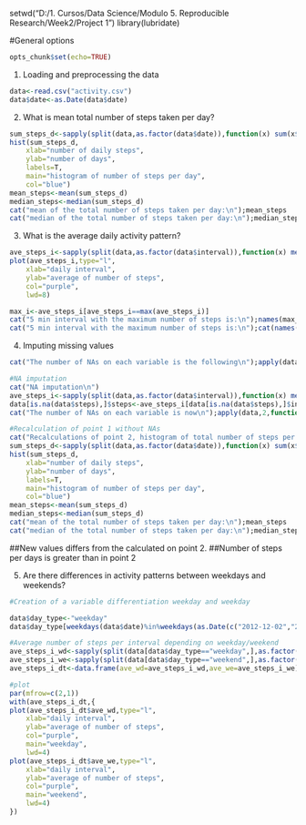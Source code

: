 
setwd("D:/1. Cursos/Data Science/Modulo 5. Reproducible Research/Week2/Project 1")
library(lubridate)

#General options
```r
opts_chunk$set(echo=TRUE)
```

1. Loading and preprocessing the data

```r
data<-read.csv("activity.csv")
data$date<-as.Date(data$date)
```

2. What is mean total number of steps taken per day?

```r
sum_steps_d<-sapply(split(data,as.factor(data$date)),function(x) sum(x$steps,na.rm=T))
hist(sum_steps_d,
	xlab="number of daily steps",
	ylab="number of days",
	labels=T,
	main="histogram of number of steps per day",
	col="blue")
mean_steps<-mean(sum_steps_d)
median_steps<-median(sum_steps_d)
cat("mean of the total number of steps taken per day:\n");mean_steps
cat("median of the total number of steps taken per day:\n");median_steps
```

3. What is the average daily activity pattern?

```r
ave_steps_i<-sapply(split(data,as.factor(data$interval)),function(x) mean(x$steps,na.rm=T))
plot(ave_steps_i,type="l",
	xlab="daily interval",
	ylab="average of number of steps",
	col="purple",
	lwd=8)

max_i<-ave_steps_i[ave_steps_i==max(ave_steps_i)]
cat("5 min interval with the maximum number of steps is:\n");names(max_i)
cat("5 min interval with the maximum number of steps is:\n");cat(names(max_i));cat("\n")
```

4. Imputing missing values

```r
cat("The number of NAs on each variable is the following\n");apply(data,2,function(x) sum(is.na(x)))

#NA imputation
cat("NA imputation\n")
ave_steps_i<-sapply(split(data,as.factor(data$interval)),function(x) mean(x$steps,na.rm=T))
data[is.na(data$steps),]$steps<-ave_steps_i[data[is.na(data$steps),]$interval]
cat("The number of NAs on each variable is now\n");apply(data,2,function(x) sum(is.na(x)))

#Recalculation of point 1 without NAs
cat("Recalculations of point 2, histogram of total number of steps per day, mean and median but now without NAs\n")
sum_steps_d<-sapply(split(data,as.factor(data$date)),function(x) sum(x$steps,na.rm=T))
hist(sum_steps_d,
	xlab="number of daily steps",
	ylab="number of days",
	labels=T,
	main="histogram of number of steps per day",
	col="blue")
mean_steps<-mean(sum_steps_d)
median_steps<-median(sum_steps_d)
cat("mean of the total number of steps taken per day:\n");mean_steps
cat("median of the total number of steps taken per day:\n");median_steps
```

##New values differs from the calculated on point 2.
##Number of steps per days is greater than in point 2

5. Are there differences in activity patterns between weekdays and weekends?

```r
#Creation of a variable differentiation weekday and weekday

data$day_type<-"weekday"
data$day_type[weekdays(data$date)%in%weekdays(as.Date(c("2012-12-02","2012-12-01")))]<-"weekend"

#Average number of steps per interval depending on weekday/weekend
ave_steps_i_wd<-sapply(split(data[data$day_type=="weekday",],as.factor(data$interval)),function(x) mean(x$steps,na.rm=T))
ave_steps_i_we<-sapply(split(data[data$day_type=="weekend",],as.factor(data$interval)),function(x) mean(x$steps,na.rm=T))
ave_steps_i_dt<-data.frame(ave_wd=ave_steps_i_wd,ave_we=ave_steps_i_we)

#plot
par(mfrow=c(2,1))
with(ave_steps_i_dt,{
plot(ave_steps_i_dt$ave_wd,type="l",
	xlab="daily interval",
	ylab="average of number of steps",
	col="purple",
	main="weekday",
	lwd=4)
plot(ave_steps_i_dt$ave_we,type="l",
	xlab="daily interval",
	ylab="average of number of steps",
	col="purple",
	main="weekend",
	lwd=4)
})
```

